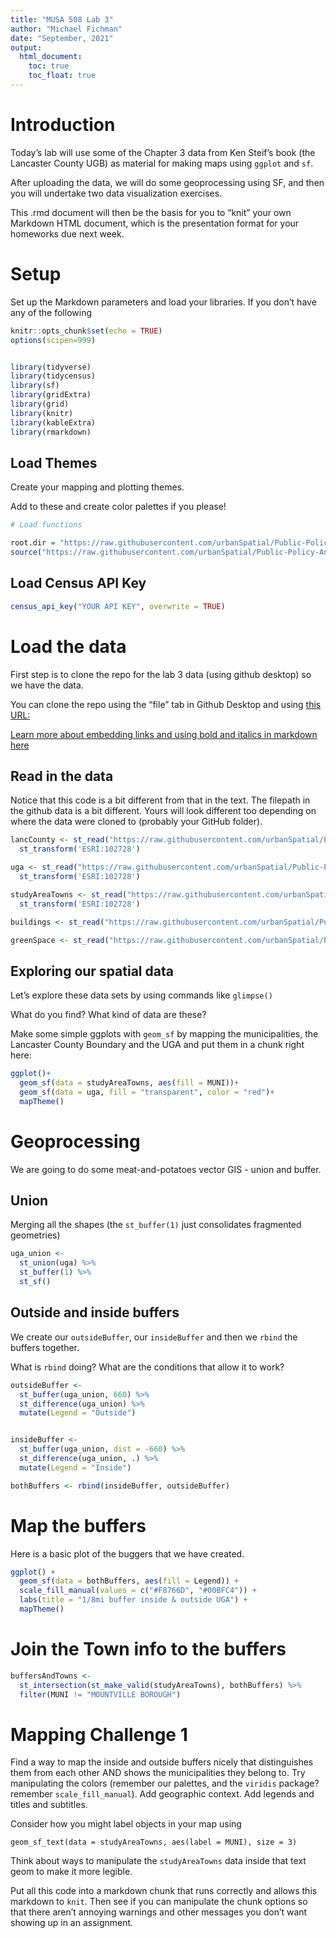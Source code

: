 ```yaml
---
title: "MUSA 508 Lab 3"
author: "Michael Fichman"
date: "September, 2021"
output:
  html_document:
    toc: true
    toc_float: true
---
```


# Introduction

Today's lab will use some of the Chapter 3 data from Ken Steif's book (the Lancaster County UGB) as material for making maps using `ggplot` and `sf`.

After uploading the data, we will do some geoprocessing using SF, and then you will undertake two data visualization exercises.

This .rmd document will then be the basis for you to "knit" your own Markdown HTML document, which is the presentation format for your homeworks due next week.

# Setup

Set up the Markdown parameters and load your libraries. If you don't have any of the following 

```r
knitr::opts_chunk$set(echo = TRUE)
options(scipen=999)


library(tidyverse)
library(tidycensus)
library(sf)
library(gridExtra)
library(grid)
library(knitr)
library(kableExtra)
library(rmarkdown)
```

## Load Themes

Create your mapping and plotting themes.

Add to these and create color palettes if you please!

```r
# Load functions

root.dir = "https://raw.githubusercontent.com/urbanSpatial/Public-Policy-Analytics-Landing/master/DATA/"
source("https://raw.githubusercontent.com/urbanSpatial/Public-Policy-Analytics-Landing/master/functions.r")

```

## Load Census API Key

```r
census_api_key("YOUR API KEY", overwrite = TRUE)
```

# Load the data

First step is to clone the repo for the lab 3 data (using github desktop) so we have the data.

You can clone the repo using the "file" tab in Github Desktop and using [this URL:](https://github.com/urbanSpatial/Public-Policy-Analytics-Landing)


[Learn more about embedding links and using bold and italics in markdown here](https://rmarkdown.rstudio.com/authoring_basics.html)

## Read in the data

Notice that this code is a bit different from that in the text. The filepath in the github data is a bit different. Yours will look different too depending on where the data were cloned to (probably your GitHub folder).

```r
lancCounty <- st_read("https://raw.githubusercontent.com/urbanSpatial/Public-Policy-Analytics-Landing/master/DATA/Chapter2/LancasterCountyBoundary.geojson") %>%
  st_transform('ESRI:102728')

uga <- st_read("https://raw.githubusercontent.com/urbanSpatial/Public-Policy-Analytics-Landing/master/DATA/Chapter2/Urban_Growth_Boundary.geojson") %>% 
  st_transform('ESRI:102728')     

studyAreaTowns <- st_read("https://raw.githubusercontent.com/urbanSpatial/Public-Policy-Analytics-Landing/master/DATA/Chapter2/StudyAreaTowns.geojson") %>%
  st_transform('ESRI:102728')    

buildings <- st_read("https://raw.githubusercontent.com/urbanSpatial/Public-Policy-Analytics-Landing/master/DATA/Chapter2/LancasterCountyBuildings.geojson") %>% st_transform('ESRI:102728')    

greenSpace <- st_read("https://raw.githubusercontent.com/urbanSpatial/Public-Policy-Analytics-Landing/master/DATA/Chapter2/LancasterGreenSpace.geojson") %>% st_transform('ESRI:102728')
```

## Exploring our spatial data

Let's explore these data sets by using commands like `glimpse()`

What do you find? What kind of data are these?

Make some simple ggplots with `geom_sf` by mapping the municipalities, the Lancaster County Boundary and the UGA and put them in a chunk right here:

```r
ggplot()+
  geom_sf(data = studyAreaTowns, aes(fill = MUNI))+
  geom_sf(data = uga, fill = "transparent", color = "red")+
  mapTheme()
```

# Geoprocessing

We are going to do some meat-and-potatoes vector GIS - union and buffer.

## Union

Merging all the shapes (the `st_buffer(1)` just consolidates fragmented geometries)


```r
uga_union <- 
  st_union(uga) %>%
  st_buffer(1) %>%
  st_sf()
```


## Outside and inside buffers

We create our `outsideBuffer`, our `insideBuffer` and then we `rbind` the buffers together.

What is `rbind` doing? What are the conditions that allow it to work?

```r
outsideBuffer <-
  st_buffer(uga_union, 660) %>%
  st_difference(uga_union) %>%
  mutate(Legend = "Outside")


insideBuffer <- 
  st_buffer(uga_union, dist = -660) %>%
  st_difference(uga_union, .) %>%
  mutate(Legend = "Inside")

bothBuffers <- rbind(insideBuffer, outsideBuffer)
```

# Map the buffers

Here is a basic plot of the buggers that we have created.

```r
ggplot() + 
  geom_sf(data = bothBuffers, aes(fill = Legend)) +
  scale_fill_manual(values = c("#F8766D", "#00BFC4")) + 
  labs(title = "1/8mi buffer inside & outside UGA") +
  mapTheme()
```

# Join the Town info to the buffers

```r
buffersAndTowns <- 
  st_intersection(st_make_valid(studyAreaTowns), bothBuffers) %>%
  filter(MUNI != "MOUNTVILLE BOROUGH")
```

# Mapping Challenge 1

Find a way to map the inside and outside buffers nicely that distinguishes them from each other AND shows the municipalities they belong to. Try manipulating the colors (remember our palettes, and the `viridis` package? remember `scale_fill_manual`). Add geographic context. Add legends and titles and subtitles.

Consider how you might label objects in your map using

`geom_sf_text(data = studyAreaTowns, aes(label = MUNI), size = 3)`

Think about ways to manipulate the `studyAreaTowns` data inside that text geom to make it more legible.

Put all this code into a markdown chunk that runs correctly and allows this markdown to `knit`. Then see if you can manipulate the chunk options so that there aren't annoying warnings and other messages you don't want showing up in an assignment.